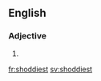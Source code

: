 ==English==

===Adjective===
{{head|en}}

# {{en-superlative of|shoddy}}

[[fr:shoddiest]]
[[sv:shoddiest]]